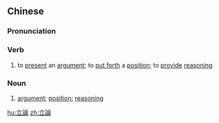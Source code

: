 {{also|立论}}
==Chinese==
{{zh-forms|s=立论}}

===Pronunciation===
{{zh-pron
|m=lìlùn
|c=lap6 leon6
|mn=li̍p-lūn
|cat=v,n
}}

===Verb===
{{zh-verb}}

# to [[present]] an [[argument]]; to [[put forth]] a [[position]]; to [[provide]] [[reasoning]]

===Noun===
{{zh-noun}}

# [[argument]]; [[position]]; [[reasoning]]

[[hu:立論]]
[[zh:立論]]